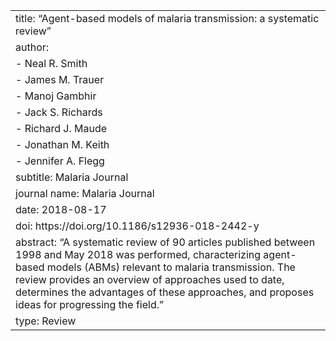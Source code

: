 ---
title: "Agent-based models of malaria transmission: a systematic review"
author: 
  - Neal R. Smith
  - James M. Trauer
  - Manoj Gambhir
  - Jack S. Richards
  - Richard J. Maude
  - Jonathan M. Keith
  - Jennifer A. Flegg
subtitle: Malaria Journal
journal name: Malaria Journal
date: 2018-08-17
doi: https://doi.org/10.1186/s12936-018-2442-y
abstract: "A systematic review of 90 articles published between 1998 and May 2018 was performed, characterizing agent-based models (ABMs) relevant to malaria transmission. The review provides an overview of approaches used to date, determines the advantages of these approaches, and proposes ideas for progressing the field."
type: Review
---